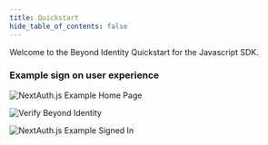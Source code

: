 ```yaml
---
title: Quickstart
hide_table_of_contents: false
---  
```



Welcome to the Beyond Identity Quickstart for the Javascript SDK.  

<QuickStart />

### Example sign on user experience  

![NextAuth.js Example Home Page](../static/assets/app_sign_in.JPG "NextAuth.js Example Home Page")  

![Verify Beyond Identity](../static/assets/app_sign_in3.JPG "Verify Beyond Identity")  
 
![NextAuth.js Example Signed In](../static/assets/app_sign_in4.JPG "NextAuth.js Example Signed In")  